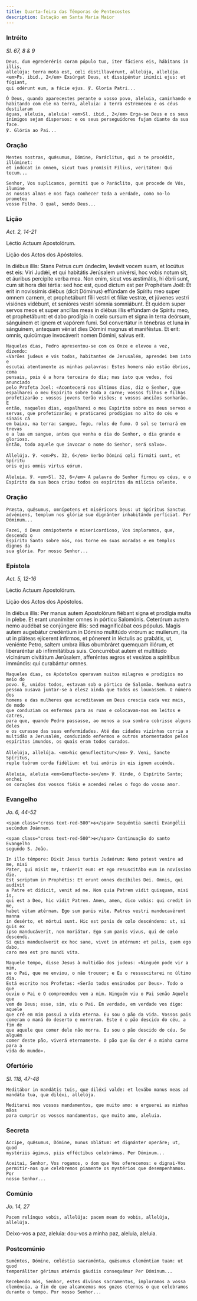 ```yaml
---
title: Quarta-feira das Têmporas de Pentecostes
description: Estação em Santa Maria Maior
---
```


### Intróito

<em>Sl. 67, 8 & 9</em>

<div class="side-by-side not-content">

    Deus, dum egrederéris coram pópulo tuo, iter fáciens eis, hábitans in illis,
    allelúja: terra mota est, cœli distillavérunt, allelúja, allelúja.
    <em>Ps. ibid., 2</em> Exsúrgat Deus, et dissipéntur inimíci ejus: et fúgiant,
    qui odérunt eum, a fácie ejus. ℣. Gloria Patri...

    Ó Deus, quando aparecestes perante o vosso povo, aleluia, caminhando e
    habitando com ele na terra, aleluia: a terra estremeceu e os céus destilaram
    águas, aleluia, aleluia! <em>Sl. ibid., 2</em> Erga-se Deus e os seus
    inimigos sejam dispersos: e os seus perseguidores fujam diante da sua face.
    ℣. Glória ao Pai...

</div>

### Oração

<div class="side-by-side not-content">

    Mentes nostras, quǽsumus, Dómine, Paráclitus, qui a te procédit, illúminet:
    et indúcat in omnem, sicut tuus promísit Fílius, veritátem: Qui tecum...

    Senhor, Vos suplicamos, permiti que o Paráclito, que procede de Vós, ilumine
    as nossas almas e nos faça conhecer toda a verdade, como no-lo prometeu
    vosso Filho. O qual, sendo Deus...

</div>

### Lição

<em>Act. 2, 14-21</em>

<div class="side-by-side not-content">

Léctio Actuum Apostolórum.</span>

Lição dos Actos dos Apóstolos.

  <span>
    In diébus illis: Stans Petrus cum úndecim, levávit vocem suam, et locútus
    est eis: Viri Judǽi, et qui habitátis Jerúsalem univérsi, hoc vobis notum
    sit, et áuribus percípite verba mea. Non enim, sicut vos æstimátis, hi ébrii
    sunt, cum sit hora diéi tértia: sed hoc est, quod dictum est per Prophétam
    Joël: Et erit in novíssimis diébus (dicit Dóminus) effúndam de Spíritu meo
    super omnem carnem, et prophetábunt fílii vestri et fíliæ vestræ, et júvenes
    vestri visiónes vidébunt, et senióres vestri sómnia somniábunt. Et quidem
    super servos meos et super ancíllas meas in diébus illis effúndam de Spíritu
    meo, et prophetábunt: et dabo prodígia in cœlo sursum et signa in terra
    deórsum, sánguinem et ignem et vapórem fumi. Sol convertátur in ténebras et
    luna in sánguinem, antequam véniat dies Dómini magnus et maniféstus. Et
    erit: omnis, quicúmque invocáverit nomen Dómini, salvus erit.
 
    Naqueles dias, Pedro apresentou-se com os Onze e elevou a voz, dizendo:
    «Varões judeus e vós todos, habitantes de Jerusalém, aprendei bem isto e
    escutai atentamente as minhas palavras: Estes homens não estão ébrios, coma
    pensais, pois é a hora terceira do dia; mas isto que vedes, foi anunciado
    pelo Profeta Joel: «Acontecerá nos últimos dias, diz o Senhor, que
    espalharei o meu Espírito sobre toda a carne; vossos filhos e filhas
    profetizarão ; vossos jovens terão visões; e vossos anciãos sonharão. E
    então, naqueles dias, espalharei o meu Espírito sobre os meus servos e
    servas, que profetizarão; e praticarei prodígios no alto do céu e sinais cá
    em baixo, na terra: sangue, fogo, rolos de fumo. O sol se tornará em trevas
    e a lua em sangue, antes que venha o dia do Senhor, o dia grande e glorioso.
    Então, todo aquele que invocar o nome do Senhor, será salvo».

</div>

<div class="side-by-side not-content">

    Allelúja. ℣. <em>Ps. 32, 6</em> Verbo Dómini cœli firmáti sunt, et Spíritu
    oris ejus omnis virtus eórum.

    Aleluia. ℣. <em>Sl. 32, 6</em> A palavra do Senhor firmou os céus, e o
    Espírito da sua boca criou todos os espíritos da milícia celeste.

</div>

### Oração

<div class="side-by-side not-content">

    Præsta, quǽsumus, omnípotens et miséricors Deus: ut Spíritus Sanctus
    advéniens, templum nos glóriæ suæ dignánter inhabitándo perfíciat. Per
    Dóminum...

    Fazei, ó Deus omnipotente e misericordioso, Vos imploramos, que, descendo o
    Espírito Santo sobre nós, nos torne em suas moradas e em templos dignos da
    sua glória. Por nosso Senhor...

</div>

### Epístola

<em>Act. 5, 12-16</em>

<div class="side-by-side not-content">

Léctio Actuum Apostolórum.</span>

Lição dos Actos dos Apóstolos.

  <span>
    In diébus illis: Per manus autem Apostolórum fiébant signa et prodígia multa
    in plebe. Et erant unanímiter omnes in pórticu Salomónis. Ceterórum autem
    nemo audébat se conjúngere illis: sed magnificábat eos pópulus. Magis autem
    augebátur credéntium in Dómino multitúdo virórum ac mulíerum, ita ut in
    pláteas ejícerent infírmos, et pónerent in léctulis ac grabátis, ut,
    veniénte Petro, saltem umbra illíus obumbráret quemquam illórum, et
    liberaréntur ab infirmitátibus suis. Concurrébat autem et multitúdo
    vicinárum civitátum Jerúsalem, afferéntes ægros et vexátos a spirítibus
    immúndis: qui curabántur omnes.
 
    Naqueles dias, os Apóstolos operavam muitos milagres e prodígios no meio do
    povo. E, unidos todos, estavam sob o pórtico de Salomão. Nenhuma outra
    pessoa ousava juntar-se a eles2 ainda que todos os louvassem. O número dos
    homens e das mulheres que acreditavam em Deus crescia cada vez mais, de modo
    que conduziam os enfermos para as ruas e colocavam-nos em leitos e catres,
    para que, quando Pedro passasse, ao menos a sua sombra cobrisse alguns deles
    e os curasse das suas enfermidades. Até das cidades vizinhas corria a
    multidão a Jerusalém, conduzindo enfermos e outros atormentados pelos
    espíritos imundos, os quais eram todos curados.

</div>

<div class="side-by-side not-content">

    Allelúja, allelúja. <em>hic genuflectitur</em> ℣. Veni, Sancte Spíritus,
    reple tuórum corda fidélium: et tui amóris in eis ignem accénde.

    Aleluia, aleluia <em>Genuflecte-se</em> ℣. Vinde, ó Espírito Santo; enchei
    os corações dos vossos fiéis e acendei neles o fogo do vosso amor.

</div>

### Evangelho

<em>Jo. 6, 44-52</em>

<div class="side-by-side not-content">

    <span class="cross text-red-500">✠</span> Sequéntia sancti Evangélii
    secúndum Joánnem.

    <span class="cross text-red-500">✠</span> Continuação do santo Evangelho
    segundo S. João.

    In illo témpore: Dixit Jesus turbis Judæórum: Nemo potest veníre ad me, nisi
    Pater, qui misit me, tráxerit eum: et ego resuscitábo eum in novíssimo die.
    Est scriptum in Prophétis: Et erunt omnes docíbiles Dei. Omnis, qui audívit
    a Patre et dídicit, venit ad me. Non quia Patrem vidit quisquam, nisi is,
    qui est a Deo, hic vidit Patrem. Amen, amen, dico vobis: qui credit in me,
    habet vitam ætérnam. Ego sum panis vitæ. Patres vestri manducavérunt manna
    in desérto, et mórtui sunt. Hic est panis de cœlo descéndens: ut, si quis ex
    ipso manducáverit, non moriátur. Ego sum panis vivus, qui de cœlo descéndi.
    Si quis manducáverit ex hoc sane, vivet in ætérnum: et palis, quem ego dabo,
    caro mea est pro mundi vita.

    Naquele tempo, disse Jesus à multidão dos judeus: «Ninguém pode vir a mim,
    se o Pai, que me enviou, o não trouxer; e Eu o ressuscitarei no último dia.
    Está escrito nos Profetas: «Serão todos ensinados por Deus». Todo o que
    ouviu o Pai e O compreendeu vem a mim. Ninguém viu o Pai senão Aquele que
    vem de Deus; esse, sim, viu o Pai. Em verdade, em verdade vos digo: aquele
    que crê em mim possui a vida eterna. Eu sou o pão da vida. Vossos pais
    comeram o maná do deserto e morreram. Este é o pão descido do céu, a fim de
    que aquele que comer dele não morra. Eu sou o pão descido do céu. Se alguém
    comer deste pão, viverá eternamente. O pão que Eu der é a minha carne para a
    vida do mundo».

</div>

### Ofertório

<em>Sl. 118, 47-48</em>

<div class="side-by-side not-content">

    Meditábor in mandátis tuis, quæ diléxi valde: et levábo manus meas ad
    mandáta tua, quæ diléxi, allelúja.

    Meditarei nos vossos mandamentos, que muito amo: e erguerei as minhas mãos
    para cumprir os vossos mandamentos, que muito amo, aleluia.

</div>

### Secreta

<div class="side-by-side not-content">

    Accipe, quǽsumus, Dómine, munus oblátum: et dignánter operáre; ut, quod
    mystériis ágimus, piis efféctibus celebrámus. Per Dóminum...

    Aceitai, Senhor, Vos rogamos, o dom que Vos oferecemos: e dignai-Vos
    permitir-nos que celebremos piamente os mystérios que desempenhamos. Por
    nosso Senhor...

</div>

### Comúnio

<em>Jo. 14, 27</em>

<div class="side-by-side not-content">

    Pacem relínquo vobis, allelúja: pacem meam do vobis, allelúja, allelúja.

Deixo-vos a paz, aleluia: dou-vos a minha paz, aleluia, aleluia.</span>

</div>

### Postcomúnio

<div class="side-by-side not-content">

    Suméntes, Dómine, cœléstia sacraménta, quǽsumus cleméntiam tuam: ut quod
    temporáliter gérimus ætérnis gáudiis consequámur Per Dóminum...

    Recebendo nós, Senhor, estes divinos sacramentos, imploramos a vossa
    clemência, a fim de que alcancemos nos gozos eternos o que celebramos
    durante o tempo. Por nosso Senhor...

</div>
